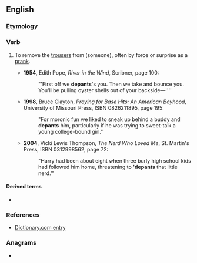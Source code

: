 ==English==

===Etymology===
{{prefix|en|de|pants}}

===Verb===
{{en-verb|es}}

# {{lb|en|slang|transitive}} To remove the [[trousers]] from (someone), often by force or surprise as a [[prank]].
#* '''1954''', Edith Pope, ''River in the Wind'', Scribner, page 100:
#*: "'First off we '''depants''''s you. Then we take and bounce you. You'll be pulling oyster shells out of your backside—''''
#* '''1998''', Bruce Clayton, ''Praying for Base Hits: An American Boyhood'', University of Missouri Press, ISBN 0826211895, page 195:
#*: "For moronic fun we liked to sneak up behind a buddy and '''depants''' him, particularly if he was trying to sweet-talk a young college-bound girl."
#* '''2004''', Vicki Lewis Thompson, ''The Nerd Who Loved Me'', St. Martin's Press, ISBN 0312998562, page 72:
#*: "Harry had been about eight when three burly high school kids had followed him home, threatening to ''''depants''' that little nerd.'"

====Derived terms====
* {{l|en|depantsing}}

===References===
* [http://dictionary.reference.com/browse/depants Dictionary.com entry]

===Anagrams===
* {{anagrams|en|pantsed|pedants|pentads}}